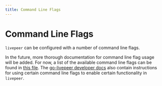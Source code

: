 ```yaml
---
title: Command Line Flags
---
```


# Command Line Flags

`livepeer` can be configured with a number of command line flags.

In the future, more thorough documentation for command line flag usage will be
added. For now, a list of the available command line flags can be found in
[this file](https://github.com/livepeer/go-livepeer/blob/master/cmd/livepeer/livepeer.go).
The
[go-livepeer developer docs](https://github.com/livepeer/go-livepeer/tree/master/doc)
also contain instructions for using certain command line flags to enable certain
functionality in `livepeer`.
